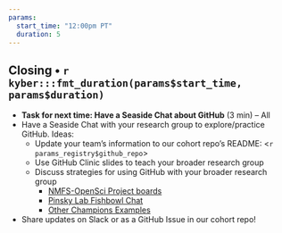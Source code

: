 ```yaml
---
params:
  start_time: "12:00pm PT"
  duration: 5
---
```


## Closing • `r kyber:::fmt_duration(params$start_time, params$duration)`

- **Task for next time: Have a Seaside Chat about GitHub** (3 min) – All 
- Have a Seaside Chat with your research group to explore/practice GitHub. Ideas:
    - Update your team’s information to our cohort repo's README: <`r params_registry$github_repo`>
    - Use GitHub Clinic slides to teach your broader research group
    - Discuss strategies for using GitHub with your broader research group 
      - [NMFS-OpenSci Project boards](https://nmfs-opensci.github.io/ResourceBook/content/project_management/github_project_boards.html)
      - [Pinsky Lab Fishbowl Chat ](https://pinsky.marine.rutgers.edu/fishbowl-chat-1/) 
      - [Other Champions Examples](https://github.com/Openscapes/how_we_work)
- Share updates on Slack or as a GitHub Issue in our cohort repo!